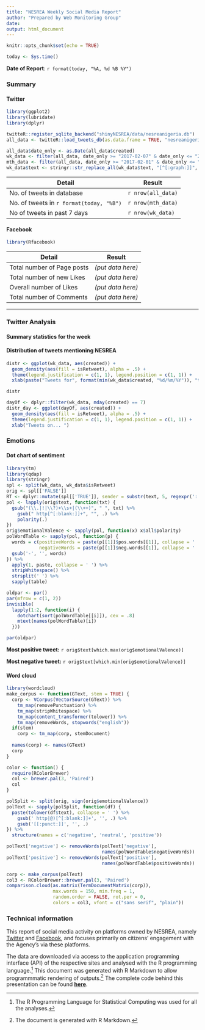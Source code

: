 ```yaml
---
title: "NESREA Weekly Social Media Report"
author: "Prepared by Web Monitoring Group"
date:
output: html_document
---
```


```r
knitr::opts_chunk$set(echo = TRUE)

today <- Sys.time()
```
**Date of Report**: `r format(today, "%A, %d %B %Y")`

### Summary

#### Twitter
```r
library(ggplot2)
library(lubridate)
library(dplyr)

twitteR::register_sqlite_backend("shinyNESREA/data/nesreanigeria.db")
all_data <- twitteR::load_tweets_db(as.data.frame = TRUE, "nesreanigeria_tweets")

all_data$date_only <- as.Date(all_data$created)
wk_data <- filter(all_data, date_only >= "2017-02-07" & date_only <= "2017-02-14")
mth_data <- filter(all_data, date_only >= "2017-02-01" & date_only <= "2017-02-28")
wk_data$text <- stringr::str_replace_all(wk_data$text, "[^[:graph:]]", " ")

```

|Detail                                   |Result             |
|-----------------------------------------|-------------------|
|No. of tweets in database                | `r nrow(all_data)`|
|No. of tweets in `r format(today, "%B")` | `r nrow(mth_data)`|
|No of tweets in past 7 days              | `r nrow(wk_data)` |


#### Facebook
```r
library(Rfacebook)


```

| Detail                    |Result             |
|---------------------------|-------------------|
|Total number of Page posts | *(put data here)* |
|Total number of new Likes  | *(put data here)* |
|Overall number of Likes    | *(put data here)* |
|Total number of Comments   | *(put data here)* |

***

### Twitter Analysis
#### Summary statistics for the week
#### Distribution of tweets mentioning NESREA
```r
distr <- ggplot(wk_data, aes(created)) +
  geom_density(aes(fill = isRetweet), alpha = .5) +
  theme(legend.justification = c(1, 1), legend.position = c(1, 1)) +
  xlab(paste("Tweets for", format(min(wk_data$created, "%d/%m/%Y")), "to", format(max(wk_data$created, "%d/%m/%Y")) ))

distr
```

<!--- ### On specific days -->
```r
dayOf <- dplyr::filter(wk_data, mday(created) == 7)
distr_day <- ggplot(dayOf, aes(created)) +
  geom_density(aes(fill = isRetweet), alpha = .5) +
  theme(legend.justification = c(1, 1), legend.position = c(1, 1)) +
  xlab("Tweets on... ")
```

### Emotions
#### Dot chart of sentiment
```r
library(tm)
library(qdap)
library(stringr)
spl <- split(wk_data, wk_data$isRetweet)
orig <- spl[['FALSE']]
RT <- dplyr::mutate(spl[['TRUE']], sender = substr(text, 5, regexpr(':', text) - 1))
pol <- lapply(orig$text, function(txt) {
  gsub("(\\.|!|\\?)+\\s+|(\\++)", " ", txt) %>% 
    gsub(" http[^[:blank:]]+", "", .) %>% 
    polarity(.)
})
orig$emotionalValence <- sapply(pol, function(x) x$all$polarity)
polWordTable <- sapply(pol, function(p) {
  words = c(positiveWords = paste(p[[1]]$pos.words[[1]], collapse = ' '),
            negativeWords = paste(p[[1]]$neg.words[[1]], collapse = ' '))
  gsub('-', '', words) 
}) %>%
  apply(1, paste, collapse = ' ') %>%
  stripWhitespace() %>%
  strsplit(' ') %>%
  sapply(table)

oldpar <- par()
par(mfrow = c(1, 2))
invisible(
  lapply(1:2, function(i) {
    dotchart(sort(polWordTable[[i]]), cex = .8)
    mtext(names(polWordTable)[i])
  }))

par(oldpar) 
```

**Most positive tweet:** `r orig$text[which.max(orig$emotionalValence)]`

**Most negative tweet:** `r orig$text[which.min(orig$emotionalValence)]`

#### Word cloud
```r
library(wordcloud)
make_corpus <- function(GText, stem = TRUE) {
  corp <- VCorpus(VectorSource(GText)) %>% 
    tm_map(removePunctuation) %>%
    tm_map(stripWhitespace) %>%
    tm_map(content_transformer(tolower)) %>%
    tm_map(removeWords, stopwords("english"))
  if(stem)
    corp <- tm_map(corp, stemDocument) 
  
  names(corp) <- names(GText)
  corp
}

color <- function() {
  require(RColorBrewer)
  col <- brewer.pal(3, 'Paired')
  col
}

polSplit <- split(orig, sign(orig$emotionalValence))
polText <- sapply(polSplit, function(df) {
  paste(tolower(df$text), collapse = ' ') %>%
    gsub(' http|@)[^[:blank:]]+', '', .) %>%  
    gsub('[[:punct:]]', '', .)  
}) %>%
  structure(names = c('negative', 'neutral', 'positive'))

polText['negative'] <- removeWords(polText['negative'],
                                   names(polWordTable$negativeWords))
polText['positive'] <- removeWords(polText['positive'],
                                   names(polWordTable$positiveWords))

corp <- make_corpus(polText)
col3 <- RColorBrewer::brewer.pal(3, 'Paired') 
comparison.cloud(as.matrix(TermDocumentMatrix(corp)),
                 max.words = 150, min.freq = 1, 
                 random.order = FALSE, rot.per = 0,
                 colors = col3, vfont = c("sans serif", "plain"))
```

<!---
### Facebook Analysis
### Total number of posts

# Website Analysis
In progress...

# Observations

# Conclusions
-->
### Technical information
This report of social media activity on platforms owned by NESREA, namely [Twitter](http::/twitter.com/nesreanigeria) and [Facebook](http://facebook.com/NESREANigeria), and focuses primarily on citizens' engagement with the Agency's via these platforms.

The data are downloaded via access to the application programming interface (API)  of the respective sites and analysed with the R programming language.[^1] This document was generated with R Markdown to allow programmmatic rendering of outputs.[^2] The complete code behind this presentation can be found  **[here](https://raw.githubusercontent.com/NESREA/NESREA_social/master/weekly-report-generic.Rmd)**.


[^1]: The R Programming Language for Statistical Computing was used for all the analyses.
[^2]: The document is generated with R Markdown.
